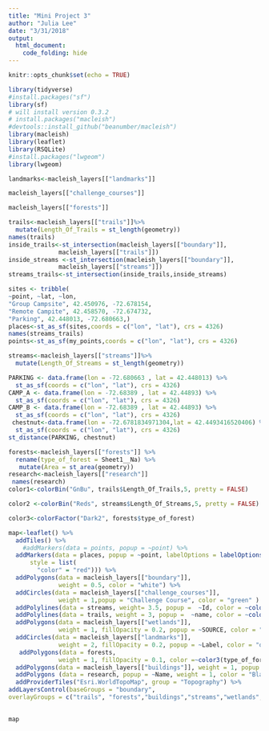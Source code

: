 ```yaml
---
title: "Mini Project 3"
author: "Julia Lee"
date: "3/31/2018"
output: 
  html_document:
    code_folding: hide
---
```

```r
knitr::opts_chunk$set(echo = TRUE)

library(tidyverse)
#install.packages("sf")
library(sf)
# will install version 0.3.2
# install.packages("macleish")
#devtools::install_github("beanumber/macleish")
library(macleish)
library(leaflet)
library(RSQLite)
#install.packages("lwgeom")
library(lwgeom)
```

```r
landmarks<-macleish_layers[["landmarks"]]

macleish_layers[["challenge_courses"]]

macleish_layers[["forests"]] 

trails<-macleish_layers[["trails"]]%>%
  mutate(Length_Of_Trails = st_length(geometry))
names(trails)
inside_trails<-st_intersection(macleish_layers[["boundary"]],
              macleish_layers[["trails"]])
inside_streams <-st_intersection(macleish_layers[["boundary"]],
              macleish_layers[["streams"]])
streams_trails<-st_intersection(inside_trails,inside_streams)

sites <- tribble(
~point, ~lat, ~lon,
"Group Campsite", 42.450976, -72.678154,
"Remote Campite", 42.458570, -72.674732,
"Parking", 42.448013, -72.680663,)
places<-st_as_sf(sites,coords = c("lon", "lat"), crs = 4326)
names(streams_trails)
points<-st_as_sf(my_points,coords = c("lon", "lat"), crs = 4326)

streams<-macleish_layers[["streams"]]%>%
  mutate(Length_Of_Streams = st_length(geometry))
```

```r
PARKING <- data.frame(lon = -72.680663 , lat = 42.448013) %>% 
  st_as_sf(coords = c("lon", "lat"), crs = 4326)
CAMP_A <- data.frame(lon = -72.68389 , lat = 42.44893) %>% 
  st_as_sf(coords = c("lon", "lat"), crs = 4326)
CAMP_B <- data.frame(lon = -72.68389 , lat = 42.44893) %>% 
  st_as_sf(coords = c("lon", "lat"), crs = 4326)
 chestnut<-data.frame(lon = -72.6781834971304,lat = 42.4493416520406) %>%
  st_as_sf(coords = c("lon", "lat"), crs = 4326)
st_distance(PARKING, chestnut)

```

```r
forests<-macleish_layers[["forests"]] %>%
  rename(type_of_forest = Sheet1__Na) %>%
   mutate(Area = st_area(geometry))
research<-macleish_layers[["research"]]
 names(research)
color1<-colorBin("GnBu", trails$Length_Of_Trails,5, pretty = FALSE)

color2 <-colorBin("Reds", streams$Length_Of_Streams,5, pretty = FALSE)

color3<-colorFactor("Dark2", forests$type_of_forest)

```

```r
map<-leaflet() %>%
  addTiles() %>%
    #addMarkers(data = points, popup = ~point) %>%
  addMarkers(data = places, popup = ~point, labelOptions = labelOptions(noHide = T, direction = "bottom",
      style = list(
        "color" = "red"))) %>%
  addPolygons(data = macleish_layers[["boundary"]], 
              weight = 0.5, color = "white") %>%
  addCircles(data = macleish_layers[["challenge_courses"]], 
              weight = 1,popup = "Challenge Course", color = "green" ) %>%
  addPolylines(data = streams, weight= 3.5, popup =  ~Id, color = ~color2(Length_Of_Streams)) %>%
  addPolylines(data = trails, weight = 3, popup =  ~name, color = ~color1(Length_Of_Trails)) %>%
  addPolygons(data = macleish_layers[["wetlands"]], 
              weight = 1, fillOpacity = 0.2, popup = ~SOURCE, color = "dodgerblue") %>%
  addCircles(data = macleish_layers[["landmarks"]], 
              weight = 2, fillOpacity = 0.2, popup = ~Label, color = "orange") %>%
   addPolygons(data = forests, 
              weight = 1, fillOpacity = 0.1, color =~color3(type_of_forest), popup = ~type_of_forest)%>%
  addPolygons(data = macleish_layers[["buildings"]], weight = 1, popup = ~name) %>%
  addPolygons (data = research, popup = ~Name, weight = 1, color = "Black") %>%
  addProviderTiles("Esri.WorldTopoMap", group = "Topography") %>%
addLayersControl(baseGroups = "boundary",
overlayGroups = c("trails", "forests","buildings","streams","wetlands","challenge_courses" ), options = layersControlOptions(collapsed = TRUE))  

  
map
```








